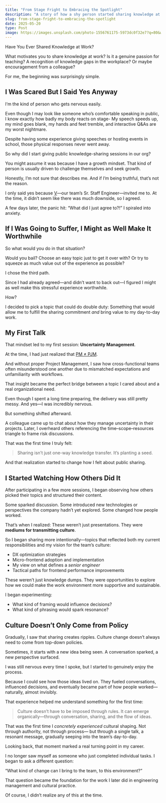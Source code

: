 ```yaml
---
title: "From Stage Fright to Embracing the Spotlight"
description: "A story of how a shy person started sharing knowledge at work"
slug: from-stage-fright-to-embracing-the-spotlight
date: 2025-05-20
type: Post
image: https://images.unsplash.com/photo-1556761175-5973dc0f32e7?q=80&w=1632&auto=format&fit=crop&ixlib=rb-4.1.0&ixid=M3wxMjA3fDB8MHxwaG90by1wYWdlfHx8fGVufDB8fHx8fA%3D%3D
---
```


Have You Ever Shared Knowledge at Work?

What motivates you to share knowledge at work?
Is it a genuine passion for teaching?
A recognition of knowledge gaps in the workplace?
Or maybe encouragement from a colleague?

For me, the beginning was surprisingly simple.

## I Was Scared But I Said Yes Anyway

I‘m the kind of person who gets nervous easily.

Even though I may look like someone who’s comfortable speaking in public, I know exactly how badly my body reacts on stage-
My speech speeds up, my mind goes blank, my hands and feet tremble, and interactive Q\&As are my worst nightmare.

Despite having some experience giving speeches or hosting events in school, those physical responses never went away.

So why did I start giving public knowledge-sharing sessions in our org?

<Spacer />

You might assume it was because I have a growth mindset.
That kind of person is usually driven to challenge themselves and seek growth.

Honestly, I’m not sure that describes me. And if I’m being truthful, that’s not the reason.

<Spacer />

I only said yes because [V](/en/posts/how-to-steal-from-the-most-expensive-engineer)—our team’s Sr. Staff Engineer—invited me to.
At the time, it didn’t seem like there was much downside, so I agreed.

A few days later, the panic hit: “What did I just agree to?!”
I spiraled into anxiety.

## If I Was Going to Suffer, I Might as Well Make It Worthwhile

So what would you do in that situation?

Would you bail?
Choose an easy topic just to get it over with?
Or try to squeeze as much value out of the experience as possible?

I chose the third path.

Since I had already agreed—and didn’t want to back out—I figured I might as well make this stressful experience worthwhile.

How?

I decided to pick a topic that could do double duty:
Something that would allow me to fulfill the sharing commitment *and* bring value to my day-to-day work.

## My First Talk

That mindset led to my first session: **Uncertainty Management**.

At the time, I had just realized that [PM ≠ PJM](/en/posts/pm-is-not-pjm).

And without proper Project Management, I saw how cross-functional teams often misunderstood one another due to mismatched expectations and unfamiliarity with workflows.

That insight became the perfect bridge between a topic I cared about and a real organizational need.

<Spacer />

Even though I spent a long time preparing, the delivery was still pretty messy.
And yes—I was incredibly nervous.

But something shifted afterward.

<Spacer />

A colleague came up to chat about how they manage uncertainty in their projects.
Later, I overheard others referencing the time–scope–resources triangle to frame risk discussions.

<Spacer />

That was the first time I truly felt:

> Sharing isn’t just one-way knowledge transfer.
> It’s planting a seed.

And that realization started to change how I felt about public sharing.

## I Started Watching How Others Did It

After participating in a few more sessions, I began observing how others picked their topics and structured their content.

Some sparked discussion.
Some introduced new technologies or perspectives the company hadn’t yet explored.
Some changed how people worked.

That’s when I realized:
These weren’t just presentations. They were **mediums for transmitting culture**.

<Spacer />

So I began sharing more intentionally—topics that reflected both my current responsibilities and my vision for the team’s culture:

* DX optimization strategies
* Micro-frontend adoption and implementation
* My view on what defines a *senior engineer*
* Tactical paths for frontend performance improvements

These weren’t just knowledge dumps.
They were opportunities to explore how we could make the work environment more supportive and sustainable.

I began experimenting:

* What kind of framing would influence decisions?
* What kind of phrasing would spark resonance?

## Culture Doesn’t Only Come from Policy

Gradually, I saw that sharing creates ripples.
Culture change doesn’t always need to come from top-down policies.

Sometimes, it starts with a new idea being seen.
A conversation sparked, a new perspective surfaced.

I was still nervous every time I spoke,
but I started to genuinely enjoy the process.

Because I could see how those ideas lived on.
They fueled conversations, influenced decisions,
and eventually became part of how people worked—
naturally, almost invisibly.

<Spacer />

That experience helped me understand something for the first time:

> Culture doesn’t have to be imposed through rules.
> It can emerge organically—through conversation, sharing, and the flow of ideas.

That was the first time I *concretely experienced* cultural shaping.
Not through authority, not through process—
but through a single talk, a resonant message, gradually seeping into the team’s day-to-day.

<Spacer />

Looking back, that moment marked a real turning point in my career.

I no longer saw myself as someone who just completed individual tasks.
I began to ask a different question:

“What kind of change can I bring to the team, to this environment?”

That question became the foundation for the work I later did in engineering management and cultural practice.

<Spacer />

Of course, I didn’t realize any of this at the time.
